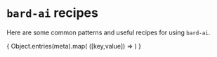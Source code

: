 
# `bard-ai` recipes

Here are some common patterns and useful recipes for using `bard-ai`.

<Cards>
{
Object.entries(meta).map(
    ([key,value]) => <Card key={value} title={value} href={`/recipes/${key}`}/>)
}

</Cards>
